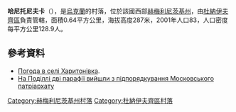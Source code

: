 {{coord|48|59|13|N|26|48|0|E|scale:100000|display=title}}

'''哈尼托尼夫卡'''（{{lang-uk|Харитонівка}}），是[[烏克蘭|烏克蘭]]的村落，位於該國西部[[赫梅利尼茨基州|赫梅利尼茨基州]]，由[[杜納伊夫齊區|杜納伊夫齊區]]負責管轄，面積0.64平方公里，海拔高度287米，2001年人口83，人口密度每平方公里128.9人。

==參考資料==
* [http://weather.in.ua/ua/hmel'nickaja/27241 Погода в селі Харитонівка]{{Wayback|url=http://weather.in.ua/ua/hmel'nickaja/27241 |date=20111220083007 }}.
* [https://web.archive.org/web/20160817002441/http://www.cerkva.info/en/news/diocesan-news/8630-shheodnapodilskaparafiyavyjshlazpidporyadkuvannyamoskovskogo-patriarxatu.html На Поділлі дві парафії вийшли з підпорядкування Московського патріархату]

{{DEFAULTSORT:Харитонівка}}
[[Category:赫梅利尼茨基州村落|Category:赫梅利尼茨基州村落]]
[[Category:杜納伊夫齊區村落|Category:杜納伊夫齊區村落]]


{{Khmelnytskyi-geo-stub}}